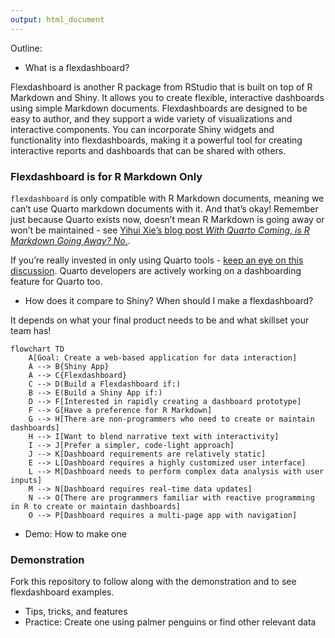 ```yaml
---
output: html_document
---
```


Outline:

- What is a flexdashboard?

Flexdashboard is another R package from RStudio that is built on top of R Markdown and Shiny. It allows you to create flexible, interactive dashboards using simple Markdown documents. Flexdashboards are designed to be easy to author, and they support a wide variety of visualizations and interactive components. You can incorporate Shiny widgets and functionality into flexdashboards, making it a powerful tool for creating interactive reports and dashboards that can be shared with others.

::: {.callout-important icon=false}

### Flexdashboard is for R Markdown Only

`flexdashboard` is only compatible with R Markdown documents, meaning we can't use Quarto markdown documents with it. And that's okay! Remember just because Quarto exists now, doesn't mean R Markdown is going away or won't be maintained - see [Yihui Xie's blog post *With Quarto Coming, is R Markdown Going Away? No.*](https://yihui.org/en/2022/04/quarto-r-markdown/).

If you're really invested in only using Quarto tools - [keep an eye on this discussion](https://github.com/quarto-dev/quarto-cli/discussions/3271). Quarto developers are actively working on a dashboarding feature for Quarto too.
:::

- How does it compare to Shiny? When should I make a flexdashboard?

It depends on what your final product needs to be and what skillset your team has!

```mermaid
flowchart TD
    A[Goal: Create a web-based application for data interaction]
    A --> B{Shiny App}
    A --> C{Flexdashboard}
    C --> D(Build a Flexdashboard if:)
    B --> E(Build a Shiny App if:)
    D --> F[Interested in rapidly creating a dashboard prototype]
    F --> G[Have a preference for R Markdown]
    G --> H[There are non-programmers who need to create or maintain dashboards]
    H --> I[Want to blend narrative text with interactivity]
    I --> J[Prefer a simpler, code-light approach]
    J --> K[Dashboard requirements are relatively static]
    E --> L[Dashboard requires a highly customized user interface]
    L --> M[Dashboard needs to perform complex data analysis with user inputs]
    M --> N[Dashboard requires real-time data updates]
    N --> O[There are programmers familiar with reactive programming in R to create or maintain dashboards]
    O --> P[Dashboard requires a multi-page app with navigation]

```

- Demo: How to make one

::: {.callout-note}
### Demonstration
Fork this repository to follow along with the demonstration and to see flexdashboard examples.
:::

- Tips, tricks, and features
- Practice: Create one using palmer penguins or find other relevant data